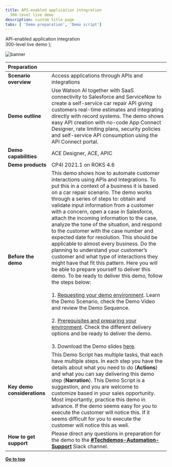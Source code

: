 ```yaml
---
title: API-enabled application integration
  300-level live demo
description: custom title page
tabs: [ 'Demo preparation', 'Demo script']
---
```


  <span>
    API-enabled application integration <br /> 300-level live demo
  </span>
);

![banner](./images/300-int-API-enabled-prep-GitHub-banner-8-3-21-short.jpg)

<span id="place1"></span>

| Preparation| |
| :---         | :--- |
| **Scenario overview** | Access applications through APIs and integrations |
| **Demo outline** | Use Watson AI together with SaaS connectivity to Salesforce and ServiceNow to create a self-service car repair API giving customers real-time estimates and integrating directly with record systems. The demo shows easy API creation with no-code App Connect Designer, rate limiting plans, security policies and self-service API consumption using the API Connect portal. |
| **Demo capabilities** | ACE Designer, ACE, APIC |
| **Demo products** | CP4I 2021.1 on ROKS 4.6 |
| **Before the demo** | This demo shows how to automate customer interactions using APIs and Integrations. To put this in a context of a business it is based on a car repair scenario. The demo works through a series of steps to: obtain and validate input information from a customer with a concern, open a case in Salesforce, attach the incoming information to the case, analyze the tone of the situation, and respond to the customer with the case number and expected date for resolution. This should be applicable to almost every business. Do the planning to understand your customer’s customer and what type of interactions they might have that fit this pattern. Here you will be able to prepare yourself to deliver this demo. To be ready to deliver this demo, follow the steps below:<br/><br/>1. [Requesting your demo environment](https://ibm-garage-tsa.github.io/cp4i-demohub/cp4i-on-roks/). Learn the Demo Scenario, check the Demo Video and review the Demo Sequence.<br/><br/>2. [Prerequisites and preparing your environment](https://ibm-garage-tsa.github.io/cp4i-demohub/salesdemos/carrepair-new/prepare). Check the different delivery options and be ready to deliver the demo.<br/><br/>3. Download the Demo slides [here](./slides.pptx). |
| **Key demo considerations** | This Demo Script has multiple tasks, that each have multiple steps. In each step you have the details about what you need to do (**Actions**) and what you can say delivering this demo step (**Narration**). This Demo Script is a suggestion, and you are welcome to customize based in your sales opportunity. Most importantly, practice this demo in advance. If the demo seems easy for you to execute the customer will notice this. If it seems difficult for you to execute the customer will notice this as well. |
| **How to get support** | Please direct any questions in preparation for the demo to the [**#Techdemos-Automation-Support**](https://ibm.enterprise.slack.com/app_redirect?channel=techdemos-automation-support) Slack channel. |

**[Go to top](#place1)**
